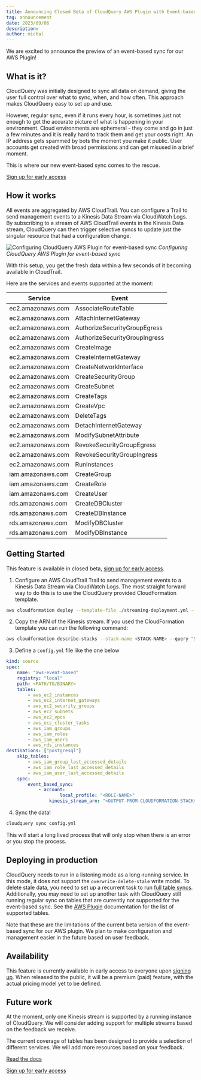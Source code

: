 ```yaml
---
title: Announcing Closed Beta of CloudQuery AWS Plugin with Event-based Sync
tag: announcement
date: 2023/09/06
description:
author: michal
---
```



<BlogHeader/>

We are excited to announce the preview of an event-based sync for our AWS Plugin!

## What is it?

CloudQuery was initially designed to sync all data on demand, giving the user full control over what to sync, when, and how often. This approach makes CloudQuery easy to set up and use.

However, regular sync, even if it runs every hour, is sometimes just not enough to get the accurate picture of what is happening in your environment. Cloud environments are ephemeral - they come and go in just a few minutes and it is really hard to track them and get your costs right. An IP address gets spammed by bots the moment you make it public. User accounts get created with broad permissions and can get misused in a brief moment.

This is where our new event-based sync comes to the rescue.

<div style={{marginTop:"2em", align: "center"}}><a href="https://cloudquery.typeform.com/to/Dvdn6P2u" class="btn btn-blue">Sign up for early access</a></div>

## How it works

All events are aggregated by AWS CloudTrail. You can configure a Trail to send management events to a Kinesis Data Stream via CloudWatch Logs. By subscribing to a stream of AWS CloudTrail events in the Kinesis Data stream, CloudQuery can then trigger selective syncs to update just the singular resource that had a configuration change.

![Configuring CloudQuery AWS Plugin for event-based sync](/images/blog/announcing-aws-event-based-sync/diagram.png)
*Configuring CloudQuery AWS Plugin for event-based sync*

With this setup, you get the fresh data within a few seconds of it becoming available in CloudTrail. 

Here are the services and events supported at the moment:

| Service | Event |
| -- | -- |
| ec2.amazonaws.com | AssociateRouteTable |
| ec2.amazonaws.com | AttachInternetGateway |
| ec2.amazonaws.com | AuthorizeSecurityGroupEgress |
| ec2.amazonaws.com | AuthorizeSecurityGroupIngress |
| ec2.amazonaws.com | CreateImage |
| ec2.amazonaws.com | CreateInternetGateway |
| ec2.amazonaws.com | CreateNetworkInterface |
| ec2.amazonaws.com | CreateSecurityGroup |
| ec2.amazonaws.com | CreateSubnet |
| ec2.amazonaws.com | CreateTags |
| ec2.amazonaws.com | CreateVpc |
| ec2.amazonaws.com | DeleteTags |
| ec2.amazonaws.com | DetachInternetGateway |
| ec2.amazonaws.com | ModifySubnetAttribute |
| ec2.amazonaws.com | RevokeSecurityGroupEgress |
| ec2.amazonaws.com | RevokeSecurityGroupIngress |
| ec2.amazonaws.com | RunInstances |
| iam.amazonaws.com | CreateGroup |
| iam.amazonaws.com | CreateRole |
| iam.amazonaws.com | CreateUser |
| rds.amazonaws.com | CreateDBCluster |
| rds.amazonaws.com | CreateDBInstance |
| rds.amazonaws.com | ModifyDBCluster |
| rds.amazonaws.com | ModifyDBInstance |

## Getting Started

This feature is available in closed beta, [sign up for early access](https://cloudquery.typeform.com/to/Dvdn6P2u).

1. Configure an AWS CloudTrail Trail to send management events to a Kinesis Data Stream via CloudWatch Logs. The most straight forward way to do this is to use the CloudQuery provided CloudFormation template.

```bash
aws cloudformation deploy --template-file ./streaming-deployment.yml --stack-name <STACK-NAME> --capabilities CAPABILITY_IAM --disable-rollback --region <DESIRED-REGION>
```

2. Copy the ARN of the Kinesis stream. If you used the CloudFormation template you can run the following command:

```bash
aws cloudformation describe-stacks --stack-name <STACK-NAME> --query "Stacks[].Outputs" --region <DESIRED-REGION>
```

3. Define a `config.yml` file like the one below

```yaml
kind: source
spec:  
	name: "aws-event-based"  
	registry: "local"  
	path: <PATH/TO/BINARY>
	tables:
		- aws_ec2_instances
		- aws_ec2_internet_gateways
		- aws_ec2_security_groups
		- aws_ec2_subnets
		- aws_ec2_vpcs
		- aws_ecs_cluster_tasks
		- aws_iam_groups
		- aws_iam_roles
		- aws_iam_users
		- aws_rds_instances
destinations: ["postgresql"]  
	skip_tables:    
		- aws_iam_group_last_accessed_details    
		- aws_iam_role_last_accessed_details    
		- aws_iam_user_last_accessed_details  
	spec:    
		event_based_sync:      
			- account:          
					local_profile: "<ROLE-NAME>"
				kinesis_stream_arn: "<OUTPUT-FROM-CLOUDFORMATION-STACK>"
```

4. Sync the data!

```bash
cloudquery sync config.yml
```

This will start a long lived process that will only stop when there is an error or you stop the process.

## Deploying in production

CloudQuery needs to run in a listening mode as a long-running service. In this mode, it does not support the `overwrite-delete-stale` write model. To delete stale data, you need to set up a recurrent task to run [full table syncs](https://www.cloudquery.io/docs/core-concepts/syncs#full-table-syncs). Additionally, you may need to set up another task with CloudQuery still running regular sync on tables that are currently not supported for the event-based sync. See the [AWS Plugin](/docs/plugins/sources/aws/event-based-sync#supported-services-and-events) documentation for the list of supported tables.


Note that these are the limitations of the current beta version of the event-based sync for our AWS plugin. We plan to make configuration and management easier in the future based on user feedback.

## Availability

This feature is currently available in early access to everyone upon [signing up](https://cloudquery.typeform.com/to/Dvdn6P2u). When released to the public, it will be a premium (paid) feature, with the actual pricing model yet to be defined.

## Future work

At the moment, only one Kinesis stream is supported by a running instance of CloudQuery. We will consider adding support for multiple streams based on the feedback we receive.

The current coverage of tables has been designed to provide a selection of different services. We will add more resources based on your feedback.

[Read the docs](/docs/plugins/sources/aws/event-based-sync#supported-services-and-events)

<div style={{marginTop:"2em"}}><a href="https://cloudquery.typeform.com/to/Dvdn6P2u" class="btn btn-blue">Sign up for early access</a></div>
